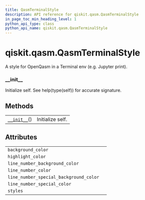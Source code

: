 ```yaml
---
title: QasmTerminalStyle
description: API reference for qiskit.qasm.QasmTerminalStyle
in_page_toc_min_heading_level: 1
python_api_type: class
python_api_name: qiskit.qasm.QasmTerminalStyle
---
```


<span id="qiskit-qasm-qasmterminalstyle" />

# qiskit.qasm.QasmTerminalStyle

<Class id="qiskit.qasm.QasmTerminalStyle" github="https://github.com/qiskit/qiskit/tree/stable/0.16/qiskit/qasm/pygments/lexer.py" signature="QasmTerminalStyle">
  A style for OpenQasm in a Terminal env (e.g. Jupyter print).

  ### \_\_init\_\_

  <Function id="qiskit.qasm.QasmTerminalStyle.__init__" name="__init__" signature="__init__()">
    Initialize self. See help(type(self)) for accurate signature.
  </Function>

  ## Methods

  |                                                                                                  |                  |
  | ------------------------------------------------------------------------------------------------ | ---------------- |
  | [`__init__`](#qiskit.qasm.QasmTerminalStyle.__init__ "qiskit.qasm.QasmTerminalStyle.__init__")() | Initialize self. |

  ## Attributes

  |                                        |   |
  | -------------------------------------- | - |
  | `background_color`                     |   |
  | `highlight_color`                      |   |
  | `line_number_background_color`         |   |
  | `line_number_color`                    |   |
  | `line_number_special_background_color` |   |
  | `line_number_special_color`            |   |
  | `styles`                               |   |
</Class>

